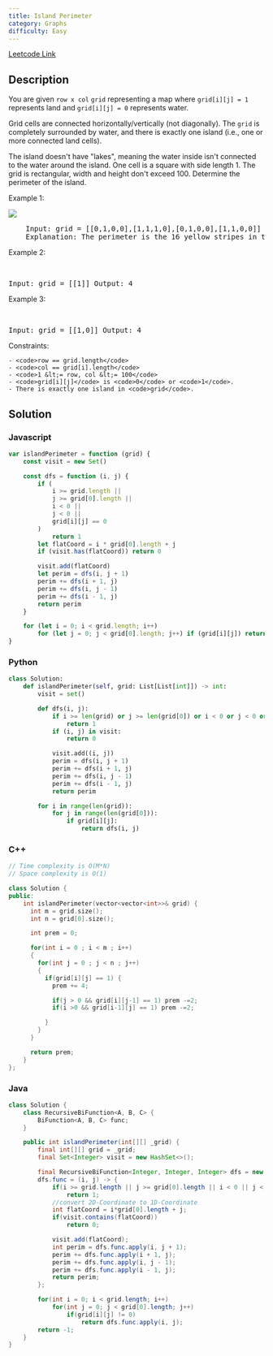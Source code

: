 ```yaml
---
title: Island Perimeter
category: Graphs
difficulty: Easy
---
```


<Callout>

[Leetcode Link](https://leetcode.com/problems/island-perimeter)

</Callout>

## Description

You are given <code>row x col</code> <code>grid</code> representing a map where <code>grid[i][j] = 1</code> represents land and <code>grid[i][j] = 0</code> represents water.

Grid cells are connected horizontally/vertically (not diagonally). The <code>grid</code> is completely surrounded by water, and there is exactly one island (i.e., one or more connected land cells).

The island doesn&#39;t have &quot;lakes&quot;, meaning the water inside isn&#39;t connected to the water around the island. One cell is a square with side length 1. The grid is rectangular, width and height don&#39;t exceed 100. Determine the perimeter of the island.

Example 1:

<Image
	src="https://assets.leetcode.com/uploads/2018/10/12/island.png"
	width={221}
	height={213}
/>
<br />

<pre className="overflow-x-auto">
	Input: grid = [[0,1,0,0],[1,1,1,0],[0,1,0,0],[1,1,0,0]] Output: 16
	Explanation: The perimeter is the 16 yellow stripes in the image above.
</pre>

Example 2:

<br />

<pre className="overflow-x-auto">Input: grid = [[1]] Output: 4</pre>

Example 3:

<br />

<pre className="overflow-x-auto">Input: grid = [[1,0]] Output: 4</pre>

Constraints:

    - <code>row == grid.length</code>
    - <code>col == grid[i].length</code>
    - <code>1 &lt;= row, col &lt;= 100</code>
    - <code>grid[i][j]</code> is <code>0</code> or <code>1</code>.
    - There is exactly one island in <code>grid</code>.

## Solution

### Javascript

```javascript
var islandPerimeter = function (grid) {
	const visit = new Set()

	const dfs = function (i, j) {
		if (
			i >= grid.length ||
			j >= grid[0].length ||
			i < 0 ||
			j < 0 ||
			grid[i][j] == 0
		)
			return 1
		let flatCoord = i * grid[0].length + j
		if (visit.has(flatCoord)) return 0

		visit.add(flatCoord)
		let perim = dfs(i, j + 1)
		perim += dfs(i + 1, j)
		perim += dfs(i, j - 1)
		perim += dfs(i - 1, j)
		return perim
	}

	for (let i = 0; i < grid.length; i++)
		for (let j = 0; j < grid[0].length; j++) if (grid[i][j]) return dfs(i, j)
}
```

### Python

```python
class Solution:
    def islandPerimeter(self, grid: List[List[int]]) -> int:
        visit = set()

        def dfs(i, j):
            if i >= len(grid) or j >= len(grid[0]) or i < 0 or j < 0 or grid[i][j] == 0:
                return 1
            if (i, j) in visit:
                return 0

            visit.add((i, j))
            perim = dfs(i, j + 1)
            perim += dfs(i + 1, j)
            perim += dfs(i, j - 1)
            perim += dfs(i - 1, j)
            return perim

        for i in range(len(grid)):
            for j in range(len(grid[0])):
                if grid[i][j]:
                    return dfs(i, j)

```

### C++

```cpp
// Time complexity is O(M*N)
// Space complexity is O(1)

class Solution {
public:
    int islandPerimeter(vector<vector<int>>& grid) {
      int m = grid.size();
      int n = grid[0].size();

      int prem = 0;

      for(int i = 0 ; i < m ; i++)
      {
        for(int j = 0 ; j < n ; j++)
        {
          if(grid[i][j] == 1) {
            prem += 4;

            if(j > 0 && grid[i][j-1] == 1) prem -=2;
            if(i >0 && grid[i-1][j] == 1) prem -=2;

          }
        }
      }

      return prem;
    }
};

```

### Java

```java
class Solution {
    class RecursiveBiFunction<A, B, C> {
        BiFunction<A, B, C> func;
    }

    public int islandPerimeter(int[][] _grid) {
        final int[][] grid = _grid;
        final Set<Integer> visit = new HashSet<>();

        final RecursiveBiFunction<Integer, Integer, Integer> dfs = new RecursiveBiFunction();
        dfs.func = (i, j) -> {
            if(i >= grid.length || j >= grid[0].length || i < 0 || j < 0 || grid[i][j] == 0)
                return 1;
            //convert 2D-Coordinate to 1D-Coordinate
            int flatCoord = i*grid[0].length + j;
            if(visit.contains(flatCoord))
                return 0;

            visit.add(flatCoord);
            int perim = dfs.func.apply(i, j + 1);
            perim += dfs.func.apply(i + 1, j);
            perim += dfs.func.apply(i, j - 1);
            perim += dfs.func.apply(i - 1, j);
            return perim;
        };

        for(int i = 0; i < grid.length; i++)
            for(int j = 0; j < grid[0].length; j++)
                if(grid[i][j] != 0)
                    return dfs.func.apply(i, j);
        return -1;
    }
}

```

